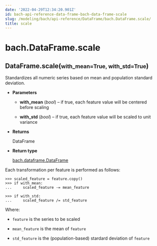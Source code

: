 ```yaml
---
date: '2022-04-29T12:34:20.901Z'
id: bach-api-reference-data-frame-bach-data-frame-scale
slug: /modeling/bach/api-reference/DataFrame/bach.DataFrame.scale/
title: scale
---
```


# bach.DataFrame.scale

<div class="method">
<h2 class="signature-class"><span class="additional-name">DataFrame.</span><span class="name">scale(</span><small class="parameter-list"><span class="parameter" id="with_mean">with_mean=True</span>, <span class="parameter" id="with_std">with_std=True</span></small>)</h2>


<div class="content">

Standardizes all numeric series based on mean and population standard deviation.


* **Parameters**

    
    * **with_mean** (*bool*) – if true, each feature value will be centered before scaling


    * **with_std** (*bool*) – if true, each feature value will be scaled to unit variance



* **Returns**

    DataFrame



* **Return type**

    [bach.dataframe.DataFrame](/docs/modeling/bach/api-reference/DataFrame/bach.DataFrame/#bach.DataFrame)


Each transformation per feature is performed as follows:

```pycon3
>>> scaled_feature = feature.copy()
>>> if with_mean:
...     scaled_feature -= mean_feature

>>> if with_std:
...     scaled_feature /= std_feature
```

Where:

* `feature` is the series to be scaled


* `mean_feature` is the mean of `feature`


* `std_feature` is the (population-based) stardard deviation of `feature`



</div>

</div>
